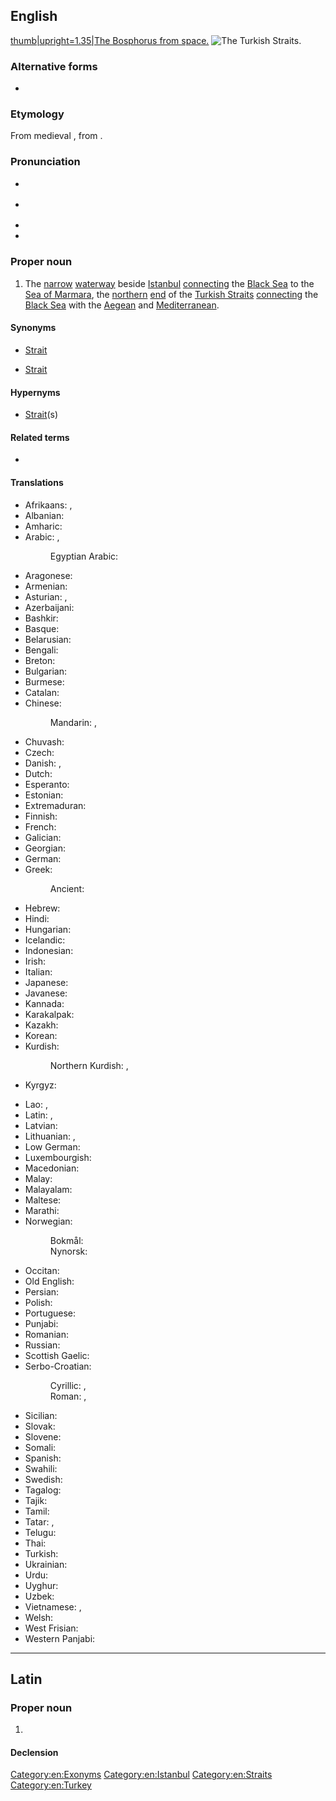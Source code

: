 ==English==
{{wikipedia|Bosporus}}
[[File:Istanbul and Bosporus big.jpg|thumb|upright=1.35|The Bosphorus from space.]]
[[File:Turkish Strait disambig.svg|thumb|The Turkish Straits.]]

===Alternative forms===
* {{l|en|Bosporus}}

===Etymology===
From medieval {{uder|en|la|Bosphorus}}, from {{uder|en|grc|Βόσπορος}}.

===Pronunciation===
* {{a|RP}} {{IPA|en|/ˈbɒs.fəɹ.əs/|/ˈbɒs.pəɹ.əs/}}
* {{a|GA}} {{IPA|en|/ˈbɑs.fɚ.əs/|/ˈbɑs.pɚ.əs/}}
* {{rhymes|en|ɒspəɹəs}}
* {{hyph|en|Bos|pho|rus}}

===Proper noun===
{{en-proper noun}}

# {{lb|en|geography}} The [[narrow]] [[waterway]] beside [[Istanbul]] [[connecting]] the [[Black Sea]] to the [[Sea of Marmara]], the [[northern]] [[end]] of the [[Turkish Straits]] [[connect]]ing the [[Black Sea]] with the [[Aegean]] and [[Mediterranean]].

====Synonyms====
* {{l|en|Constantinople}} [[strait|Strait]]
* {{l|en|Istanbul}} [[strait|Strait]]

====Hypernyms====
* {{l|en|Turkish}} [[strait|Strait]](s)

====Related terms====
* {{l|en|Dardanelles}}

====Translations====
{{trans-top|a strait that passes through Istanbul}}
* Afrikaans: {{t|af|Bosporus}}, {{t|af|Istanboel-straat}}
* Albanian: {{t|sq|Bosfori}}
* Amharic: {{t|am|የቦስፖሮስ ወሽመጥ}}
* Arabic: {{t|ar|مَضِيق بُوسْفُور|m|tr=maḍīq busfūr}}, {{t|ar|اَلْبُوسْفُور|m|tr=al-busfūr}}
*: Egyptian Arabic: {{t|arz|البوسفور}}
* Aragonese: {{t|an|Bosforo}}
* Armenian: {{t+|hy|Բոսֆոր}}
* Asturian: {{t|ast|Bósforo|m}}, {{t|ast|Bósforo}}
* Azerbaijani: {{t|az|Bosfor Boğazı}}
* Bashkir: {{t|ba|Босфор}}
* Basque: {{t|eu|Bosforo itsasartea}}
* Belarusian: {{t|be|Басфо́р|m}}
* Bengali: {{t|bn|বসফরাস প্রণালী}}
* Breton: {{t|br|Bosfor}}
* Bulgarian: {{t|bg|Босфо́р|m}}
* Burmese: {{t|my|ဘော့စ်ဖရပ် ရေလက်ကြား}}
* Catalan: {{t|ca|Bòsfor|m}}
* Chinese:
*: Mandarin: {{t+|cmn|博斯普魯斯海峽}}, {{t+|cmn|博斯普鲁斯海峡|tr=Bósīpǔlǔsī hǎixiá}}
* Chuvash: {{t|cv|Босфор}}
* Czech: {{t+|cs|Bospor|m}}
* Danish: {{t|da|Bosporus}}, {{t|da|Bosporusstrædet|n}} {{qualifier|definite form}}
* Dutch: {{t|nl|Bosporus}}
* Esperanto: {{t|eo|Bosporo}}
* Estonian: {{t|et|Bosporus}}
* Extremaduran: {{t|ext|Bósforu}}
* Finnish: {{t+|fi|Bosporinsalmi}}
* French: {{t+|fr|Bosphore|m}}
* Galician: {{t|gl|Bósforo|m}}
* Georgian: {{t|ka|ბოსფორი}}
* German: {{t+|de|Bosporus|m}}
* Greek: {{t+|el|Βόσπορος|m}}
*: Ancient: {{t|grc|Βόσπορος|m}}
* Hebrew: {{t|he|בּוֹסְפּוֹרוּס|m|tr=bosporus}}
* Hindi: {{t|hi|बोस्पोरुस जलसन्धि}}
* Hungarian: {{t+|hu|Boszporusz}}
* Icelandic: {{t|is|Bosporussund}}
* Indonesian: {{t|id|Selat Bosporus}}
* Irish: {{t|ga|an Bhosparais|f}}
* Italian: {{t+|it|Bosforo|m}}
* Japanese: {{t|ja|ボスフォラス海峡|tr=Bosuporasu kaikyō}}
* Javanese: {{t|jv|Selat Bosporus}}
* Kannada: {{t|kn|ಬಾಸ್ಪೋರಸ್ ಕೊಲ್ಲಿ}}
* Karakalpak: {{t|kaa|Bosfor}}
* Kazakh: {{t|kk|Босфор бұғазы}}
* Korean: {{t|ko|^보스포루스 해협}}
* Kurdish:
*: Northern Kurdish: {{t|kmr|Tengava Stenbolê}}, {{t|kmr|Bosfor}}
* Kyrgyz: {{t|ky|Босфор}}
{{trans-mid}}
* Lao: {{t|lo|ຊ່ອງແຄບອິສະຕັນບູນ}}, {{t|lo|ຊ່ອງແຄບໂບສະໂຟໂລດ}}
* Latin: {{t|la|Bosporus}}, {{t|la|Bosporus Thracius|m}}
* Latvian: {{t|lv|Bosfors}}
* Lithuanian: {{t|lt|Bosforo sąsiauris}}, {{t|lt|Bosforas}}
* Low German: {{t|nds|Bosporus}}
* Luxembourgish: {{t|lb|Bosporus}}
* Macedonian: {{t|mk|Босфор|m}}
* Malay: {{t|ms|Selat Bosphorus}}
* Malayalam: {{t|ml|ബോസ്ഫറസ്}}
* Maltese: {{t|mt|Bosforu|m}}
* Marathi: {{t|mr|बोस्फोरस}}
* Norwegian:
*: Bokmål: {{t|nb|Bosporos|n}}
*: Nynorsk: {{t|nn|Bosporos|n}}
* Occitan: {{t|oc|Bosfòr|m}}
* Old English: {{t|ang|Bosporos}}
* Persian: {{t|fa|تنگه بسفر|tr=tange-ye bosfor}}
* Polish: {{t+|pl|Bosfor|m}}
* Portuguese: {{t|pt|Bósforo|m}}
* Punjabi: {{t|pa|ਬਾਸਫੋਰਸ ਸਟ੍ਰੇਟ }}
* Romanian: {{t|ro|Bosfor}}
* Russian: {{t+|ru|Босфо́р|m}}
* Scottish Gaelic: {{t|gd|Bòsfaras|f}}
* Serbo-Croatian:
*: Cyrillic: {{t|sh|Босфор|m|sc=Cyrl}}, {{t|sh|Боспор|m}}
*: Roman: {{t|sh|Bosfor|m}}, {{t+|sh|Bospor|m}}
* Sicilian: {{t|scn|Bosfuru}}
* Slovak: {{t+|sk|Bospor|m}}
* Slovene: {{t+|sl|Bospor|m}}
* Somali: {{t|so|Boosfoor}}
* Spanish: {{t|es|Bósforo|m}}
* Swahili: {{t|sw|Bosporus}}
* Swedish: {{t+|sv|Bosporen}}
* Tagalog: {{t|tl|Bosporus}}
* Tajik: {{t|tg|Босфор}}
* Tamil: {{t|ta|பொசுபோரசு}}
* Tatar: {{t|tt|Босфор бугазы}}, {{t|tt|Истанбул бугазы}}
* Telugu: {{t|te|బోస్ఫొరస్ జలసంధి}}
* Thai: {{t|th|ช่องแคบบอสฟอรัส|tr=chông kâep bòtforrát}}
* Turkish: {{t+|tr|İstanbul Boğazı}}
* Ukrainian: {{t|uk|Босфо́р|m}}
* Urdu: {{t|ur|آبنائے باسفورس}}
* Uyghur: {{t|ug|ئىستانبۇل بوغازى}}
* Uzbek: {{t|uz|Bosfor}}
* Vietnamese: {{t|vi|eo biển Bosporus}}, {{t|vi|eo biển Bospho}}
* Welsh: {{t|cy|Bosphorus}}
* West Frisian: {{t|fy|Bosporus}}
* Western Panjabi: {{t|pnb|باسفورس}}
{{trans-bottom}}

[[Category:en:Exonyms]]
[[Category:en:Istanbul]]
[[Category:en:Straits]]
[[Category:en:Turkey]]

----

==Latin==

===Proper noun===
{{la-proper noun|Bosphorus<2>}}

# {{alt form|la|Bosporus}}

====Declension====
{{la-ndecl|Bosphorus<2>}}